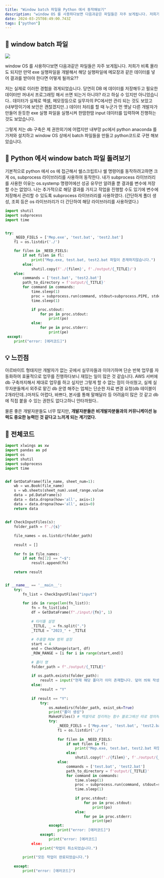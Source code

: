 ```yaml
---
title: "Window batch 파일을 Python 에서 동작해보기"
description: "window OS 를 사용하다보면 다음과같은 파일들은 자주 보게됩니다. 저희가 비록 몰라도 되지만 만약 exe 실행파일을 개발해서 해당 실행파일에 메모장과 같은 데이터를 넣어 결과를 받아야 한다면 어떻게 될까요??"
date: 2024-03-25T08:49:00.743Z
tags: ["python"]
---
```



## 🤔 window batch 파일

![](/images/5fcc278e-72bc-4f77-bb40-4018993d3834-image.png)

window OS 를 사용하다보면 다음과같은 파일들은 자주 보게됩니다. 저희가 비록 몰라도 되지만 만약 exe 실행파일을 개발해서 해당 실행파일에 메모장과 같은 데이터를 넣어 결과를 받아야 한다면 어떻게 될까요??

저는 실제로 이러한 경험을 겪게되었습니다. 당연히 DB 에 데이터를 저장해두고 필요한 데이터만 꺼내서 프로그래밍 해서 쓰면 되는거 아니야? 라고 하실 수 있지만 아니었습니다.. 데이터가 실제로 엑셀, 메모장등으로 실무자의 PC에서만 관리 되는 것도 보았고 (내부망이기에 보안은 괜찮겠지만..) 데이터 처리를 할 때 누군가 먼 옛날 다른 개발자가 만들어 둔듯한 exe 실행 파일을 실행시켜 한땀한땀 input 데이터를 입력하며 진행하는 것도 보았습니다.

그렇게 저는 db 구축은 제 권한외기에 어렵지만 내부망 pc에서 python anaconda 를 가져와 설치하고 window OS 상에서 batch 파일들을 만들고 python코드로 구현 해보았습니다.


## 👀 Python 에서 window batch 파일 돌려보기
기본적으로 python 에서 os 에 접근해서 쉘스크립트나 쉘 명령어를 동작하려고하면 크게 os, subprocess 라이브러리를 사용하여 동작한다. 내가 subprocess 라이브러리를 사용한 이유는 os.systemp 명령어에선 성공 유무만 알려줄 뿐 결과를 변수에 저장할 수는 없었다. 나는 추가적으로 해당 결과를 가지고 작업을 진행할 수도 있기에 변수에 저장해서 관리할 수 있도록 subprocess 라이브러리를 사용하였다.
(간단하게 폴더 생성, 조회 등은 os 라이브러리가 더 간단하여 해당 라이브러리를 사용하였다.)



```python
import shutil
import subprocess
import time


try:
	_NEED_FIELS = ['Mep.exe', 'test.bat', 'test2.bat']
	f1 = os.listdir('./')

	for filen in _NEED_FIELS:
		if not filen in fl:
			print("Mep.exe, test.bat, test2.bat 파일이 존재하지않습니다.")
        else:
        	shutil.copy(f'./{filen}', f'./output/{_TITLE}/')
    else:
    	commands = ['test.bat', 'test2.bat']
        path_to_directory = f'output/{_TITLE}'
        for command in commands:
        	time.sleep(1)
            proc = subprocess.run(command, stdout=subprocess.PIPE, stderr=subprocess.PIPE, shell=True, cwd=path_to_directory)
            time.sleep(1)

			if proc.stdout:
            	for po in proc.stdout:
                	print(po)
            else:
            	for pe in proc.stderr:
                	print(pe)
 except:
 	print("error: [에러코드]")

```





## 💡 느낀점
아르바이트 형태지만 개발자가 없는 곳에서 실무자들과 이야기하며 단순 반복 업무를 자동화하여 효율적으로 업무를 진행하다보니 재밌는 일이 많은 것 같습니다. AWS 서버에 db 구축까지해서 제대로 업무를 하고 싶지만 그렇게 할 수 없는 점이 아쉬웠고, 실제 실무자분들께서 외주로 맡긴 db 운영 해주는 업체는 단순한 자료 변경 요청(db 테이블이 2개라던데..)마저도 어렵다, 바쁘다, 본사를 통해 말해달라 등 어려움이 많은 것 같고 db 에 직접 붙을 수 있는 권한도 없다고하니 안타까웠다..

물론 좋은 개발자분들도 너무 많지만, **개발자분들은 비개발자분들과의 커뮤니케이션 능력도 중요한 능력인 것 같다고 느끼게 되는 계기였다.**



## 🔭 전체코드
```python
import xlwings as xw
import pandas as pd
import os
import shutil
import subprocess
import time


def GetDataFrame(file_name, sheet_num=1):
	wb = wx.Book(file_name)
    s = wb.sheets(sheet_num).used_range.value
    data = pd.DataFrame(s)
    data = data.dropna(how='all', axis=1)
    data = data.dropna(how='all', axis=0)
    return data
    
    
def CheckInputFiles(s):
	folder_path = f'./{s}'
    
    file_names = os.listdir(folder_path)
    
    result = []
    
    for fn in file_names:
    	if not fn[:2] == "~$":
        	result.append(fn)
    
    return result


if __name__ == '__main__':
	try:
    	fn_list = CheckInputFiles("input")
        
        for idx in range(len(fn_list)):
            fn = fn_list[idx]
            df = GetDataFrame(f"./input/{fn}", 1)
            
            # 타이틀 설정
            _TITLE, _ = fn.split(".")
            _TITLE = "2023_" + _TITLE
            
            # 추출할 ROW 범위 설정
            start = 4
            end = CheckRange(start, df)
            _ROW_RANGE = [i for i in range(start,end)]
            
            # 폴더 명
            folder_path = f"./output/{_TITLE}"
            
            if os.path.exists(folder_path):
            	result = input("현재 해당 폴더가 이미 존재합니다. 덮어 씌워 작성하시겠습니까? (Y/N)"
            else:
            	result = "Y"
               
            if result == "Y":
            	try:
                	os.makedirs(folder_path, exist_ok=True)
                    print("폴더 생성")
                    MakeUFiles() # 엑셀자료 정리하는 함수 블로그에선 따로 정의하지 않음
                    try:
                    	_NEED_FIELS = ['Mep.exe', 'test.bat', 'test2.bat']
                        f1 = os.listdir('./')
                        
                        for filen in _NEED_FIELS:
                        	if not filen in fl:
                            	print("Mep.exe, test.bat, test2.bat 파일이 존재하지않습니다.")
                            else:
                            	shutil.copy(f'./{filen}', f'./output/{_TITLE}/')
                        else:
                        	commands = ['test.bat', 'test2.bat']
                            path_to_directory = f'output/{_TITLE}'
                            for command in commands:
                            	time.sleep(1)
                                proc = subprocess.run(command, stdout=subprocess.PIPE, stderr=subprocess.PIPE, shell=True, cwd=path_to_directory)
                                time.sleep(1)
                                
                                if proc.stdout:
                                	for po in proc.stdout:
                                    	print(po)
                                else:
                                	for pe in proc.stderr:
                                    	print(pe)
                    except:
                    	print("error: [에러코드]")
                except:
                	print("error: [에러코드]
            else:
            	print("작업이 취소되었습니다.")
        
        print("모든 작업이 완료되었습니다.")
                                    
	except:
    	print("error: [에러코드]")
```